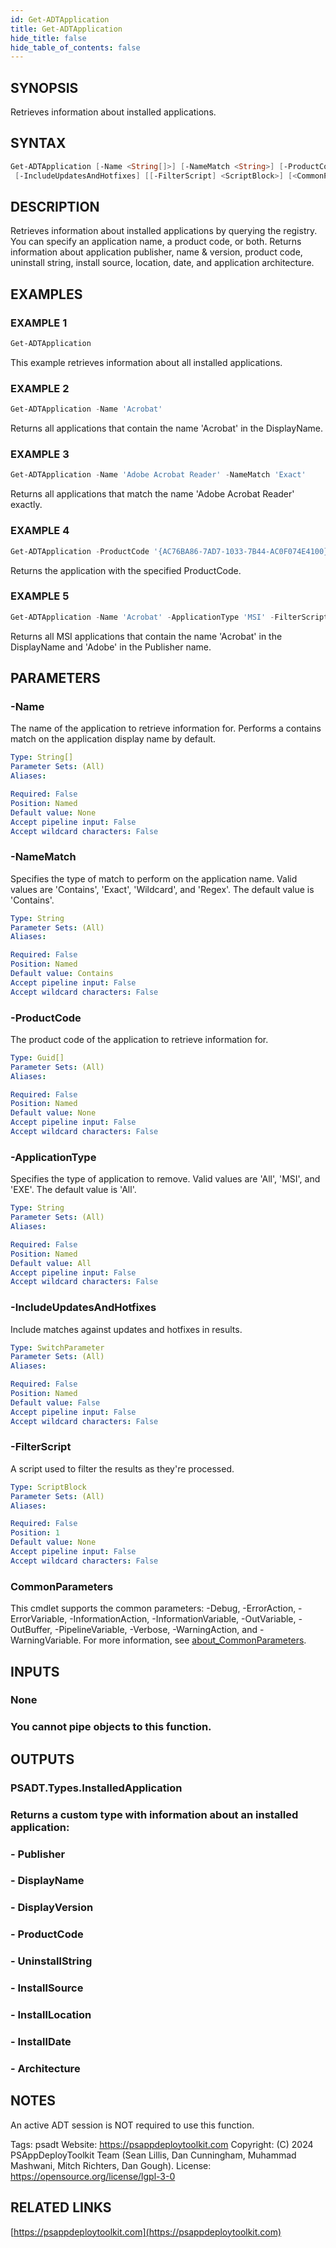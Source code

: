```yaml
---
id: Get-ADTApplication
title: Get-ADTApplication
hide_title: false
hide_table_of_contents: false
---
```


## SYNOPSIS

Retrieves information about installed applications.

## SYNTAX

```powershell
Get-ADTApplication [-Name <String[]>] [-NameMatch <String>] [-ProductCode <Guid[]>] [-ApplicationType <String>]
 [-IncludeUpdatesAndHotfixes] [[-FilterScript] <ScriptBlock>] [<CommonParameters>]
```

## DESCRIPTION

Retrieves information about installed applications by querying the registry.
You can specify an application name, a product code, or both.
Returns information about application publisher, name & version, product code, uninstall string, install source, location, date, and application architecture.

## EXAMPLES

### EXAMPLE 1

```powershell
Get-ADTApplication
```

This example retrieves information about all installed applications.

### EXAMPLE 2

```powershell
Get-ADTApplication -Name 'Acrobat'
```

Returns all applications that contain the name 'Acrobat' in the DisplayName.

### EXAMPLE 3

```powershell
Get-ADTApplication -Name 'Adobe Acrobat Reader' -NameMatch 'Exact'
```

Returns all applications that match the name 'Adobe Acrobat Reader' exactly.

### EXAMPLE 4

```powershell
Get-ADTApplication -ProductCode '{AC76BA86-7AD7-1033-7B44-AC0F074E4100}'
```

Returns the application with the specified ProductCode.

### EXAMPLE 5

```powershell
Get-ADTApplication -Name 'Acrobat' -ApplicationType 'MSI' -FilterScript { $_.Publisher -match 'Adobe' }
```

Returns all MSI applications that contain the name 'Acrobat' in the DisplayName and 'Adobe' in the Publisher name.

## PARAMETERS

### -Name

The name of the application to retrieve information for.
Performs a contains match on the application display name by default.

```yaml
Type: String[]
Parameter Sets: (All)
Aliases:

Required: False
Position: Named
Default value: None
Accept pipeline input: False
Accept wildcard characters: False
```

### -NameMatch

Specifies the type of match to perform on the application name.
Valid values are 'Contains', 'Exact', 'Wildcard', and 'Regex'.
The default value is 'Contains'.

```yaml
Type: String
Parameter Sets: (All)
Aliases:

Required: False
Position: Named
Default value: Contains
Accept pipeline input: False
Accept wildcard characters: False
```

### -ProductCode

The product code of the application to retrieve information for.

```yaml
Type: Guid[]
Parameter Sets: (All)
Aliases:

Required: False
Position: Named
Default value: None
Accept pipeline input: False
Accept wildcard characters: False
```

### -ApplicationType

Specifies the type of application to remove.
Valid values are 'All', 'MSI', and 'EXE'.
The default value is 'All'.

```yaml
Type: String
Parameter Sets: (All)
Aliases:

Required: False
Position: Named
Default value: All
Accept pipeline input: False
Accept wildcard characters: False
```

### -IncludeUpdatesAndHotfixes

Include matches against updates and hotfixes in results.

```yaml
Type: SwitchParameter
Parameter Sets: (All)
Aliases:

Required: False
Position: Named
Default value: False
Accept pipeline input: False
Accept wildcard characters: False
```

### -FilterScript

A script used to filter the results as they're processed.

```yaml
Type: ScriptBlock
Parameter Sets: (All)
Aliases:

Required: False
Position: 1
Default value: None
Accept pipeline input: False
Accept wildcard characters: False
```

### CommonParameters

This cmdlet supports the common parameters: -Debug, -ErrorAction, -ErrorVariable, -InformationAction, -InformationVariable, -OutVariable, -OutBuffer, -PipelineVariable, -Verbose, -WarningAction, and -WarningVariable. For more information, see [about_CommonParameters](http://go.microsoft.com/fwlink/?LinkID=113216).

## INPUTS

### None

### You cannot pipe objects to this function.
## OUTPUTS

### PSADT.Types.InstalledApplication

### Returns a custom type with information about an installed application:
### - Publisher
### - DisplayName
### - DisplayVersion
### - ProductCode
### - UninstallString
### - InstallSource
### - InstallLocation
### - InstallDate
### - Architecture
## NOTES
An active ADT session is NOT required to use this function.

Tags: psadt
Website: https://psappdeploytoolkit.com
Copyright: (C) 2024 PSAppDeployToolkit Team (Sean Lillis, Dan Cunningham, Muhammad Mashwani, Mitch Richters, Dan Gough).
License: https://opensource.org/license/lgpl-3-0

## RELATED LINKS

[https://psappdeploytoolkit.com](https://psappdeploytoolkit.com)
